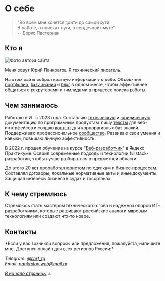 
<a name="top-of-page"></a>

# О себе

> "Во всем мне хочется дойти до самой сути.  
> В работе, в поисках пути, в сердечной смуте".  
> -- Борис Пастернак

## Кто я 

![Фото автора сайта](../../images/yup-photo.png)

Меня зовут Юрий Панкратов. Я технический писатель.

На этом сайте собрал краткую информацию о себе. Объединил [портфолио](../portfolio/intro.mdx), [базу знаний](../knowledge-base/intro.mdx) и [блог](https://github.com/pnrf) в одном месте, чтобы эффективнее общаться с рекрутерами и тимлидами в процессе поиска работы.

## Чем занимаюсь

Работаю в ИТ с 2023 года. Составляю [техническую](../portfolio/tech-docs.mdx) и [юридическую](../portfolio/legal-docs.mdx) документацию по программным продуктам, пишу [тексты](../portfolio/interface-texts.mdx) для веб-интерфейсов и создаю [контент](../portfolio/knowledge-base-content.mdx) для корпоративных баз знаний. Поддерживаю профессиональное [сообщество](https://t.me/technicalwriters). Развиваю свои умения и навыки, повышаю личную эффективность.

В 2022 г. прошел обучение на курсе "[Веб-разработчик](https://practicum.yandex.ru/web/)" в Яндекс Практикуме. Освоил современные подходы и технологии fullstack-разработки, чтобы лучше разбираться в предметной области.

До этого 20 лет проработал юристом по сделкам и бизнес-процессам. Составлял договоры, локальные нормативные акты и иные документы. Защищал интересы бизнеса в судах и госорганах.

## К чему стремлюсь

Стремлюсь стать мастером технического слова и надежной опорой ИТ-разработчикам, которые развивают российские аналоги мировым технологиям или создают что-то новое.

## Контакты

<Callout type="info">
*Если у вас возникли вопросы или предложения, пожалуйста, напишите мне.  
Доступен онлайн для всех регионов России:*

*Telegram: [@pnrf_tg](https://t.me/pnrf_tg)*  
*Email: pankratov.web@mail.ru*
</Callout>

*[В начало страницы](#top-of-page)* 🔝